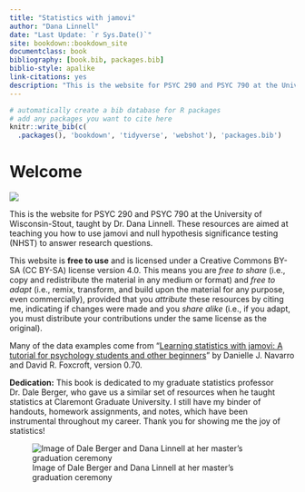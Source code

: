 ```yaml
---
title: "Statistics with jamovi"
author: "Dana Linnell"
date: "Last Update: `r Sys.Date()`"
site: bookdown::bookdown_site
documentclass: book
bibliography: [book.bib, packages.bib]
biblio-style: apalike
link-citations: yes
description: "This is the website for PSYC 290 and PSYC 790 at the University of Wisconsin-Stout, taught by Dana Linnell, PhD."
---
```


```r
# automatically create a bib database for R packages
# add any packages you want to cite here
knitr::write_bib(c(
  .packages(), 'bookdown', 'tidyverse', 'webshot'), 'packages.bib')
```

# Welcome {.unnumbered}

![](images/Cover.jpg)

This is the website for PSYC 290 and PSYC 790 at the University of Wisconsin-Stout, taught by Dr. Dana Linnell. These resources are aimed at teaching you how to use jamovi and null hypothesis significance testing (NHST) to answer research questions.

This website is **free to use** and is licensed under a Creative Commons BY-SA (CC BY-SA) license version 4.0. This means you are *free to share* (i.e., copy and redistribute the material in any medium or format) and *free to adapt* (i.e., remix, transform, and build upon the material for any purpose, even commercially), provided that you *attribute* these resources by citing me, indicating if changes were made and you *share alike* (i.e., if you adapt, you must distribute your contributions under the same license as the original).

Many of the data examples come from "[Learning statistics with jamovi: A tutorial for psychology students and other beginners](http://www.learnstatswithjamovi.com)" by Danielle J. Navarro and David R. Foxcroft, version 0.70.

**Dedication:** This book is dedicated to my graduate statistics professor Dr. Dale Berger, who gave us a similar set of resources when he taught statistics at Claremont Graduate University. I still have my binder of handouts, homework assignments, and notes, which have been instrumental throughout my career. Thank you for showing me the joy of statistics!

![Image of Dale Berger and Dana Linnell at her master's graduation ceremony](images/Dale.jpg)
